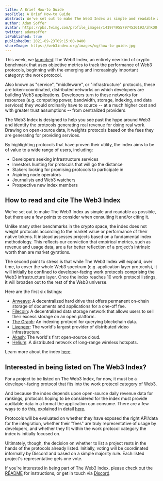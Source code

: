 ```yaml
---
title: A Brief How-to Guide
seoTitle: A Brief How-to Guide
abstract: We've set out to make The Web3 Index as simple and readable as possible, but there are a few points to consider when consulting it and/or citing it.
author: Adam Soffer
avatar: https://pbs.twimg.com/profile_images/1419749557974536193/zhKQU-Fo_400x400.jpg
twitter: adamsoffer
isPublished: true
publishedOn: 2021-09-23T09:15:00-0400
shareImage: https://web3index.org/images/og/how-to-guide.jpg
---
```


This week, we [launched](https://web3index.org/blog/launching-the-web3-index) The Web3 Index, an entirely new kind of crypto benchmark that uses objective metrics to track the performance of Web3 protocols, beginning with the emerging and increasingly important category: the work protocol.

Also known as "service", "middleware", or "infrastructure" protocols, these are token-coordinated, distributed networks on which developers are building Web3 applications. Developers turn to these networks for resources (e.g. computing power, bandwidth, storage, indexing, and data services) they would ordinarily have to source -- at a much higher cost and with greater trust assumptions -- from centralized providers.

The Web3 Index is designed to help you see past the hype around Web3 and identify the protocols generating real revenue for doing real work. Drawing on open-source data, it weights protocols based on the fees they are generating for providing services.

By highlighting protocols that have proven their utility, the index aims to be of value to a wide range of users, including:

- Developers seeking infrastructure services
- Investors hunting for protocols that will go the distance
- Stakers looking for promising protocols to participate in
- Aspiring node operators
- Journalists and Web3 watchers
- Prospective new index members

## How to read and cite The Web3 Index

We've set out to make The Web3 Index as simple and readable as possible, but there are a few points to consider when consulting it and/or citing it.

Unlike many other benchmarks in the crypto space, the index does not weight protocols according to the market value or performance of their native tokens. It instead assesses projects based on a fundamental index methodology. This reflects our conviction that empirical metrics, such as revenue and usage data, are a far better reflection of a project's intrinsic worth than are market gyrations.

The second point to stress is that while The Web3 Index will expand, over time, to cover the whole Web3 spectrum (e.g. application layer protocols), it will initially be confined to developer-facing work protocols comprising the Web3 infrastructure layer. Once the index reaches 10 work protocol listings, it will broaden out to the rest of the Web3 universe.

Here are the first six listings:

- [Arweave](https://www.arweave.org/): A decentralized hard drive that offers permanent on-chain storage of documents and applications for a one-off fee.
- [Filecoin](https://filecoin.io/): A decentralized data storage network that allows users to sell their excess storage on an open platform.
- [The Graph](https://thegraph.com/): An indexing protocol for querying blockchain data.
- [Livepeer](https://livepeer.org/): The world's largest provider of distributed video infrastructure.
- [Akash](https://akash.network/): The world's first open-source cloud.
- [Helium](https://www.helium.com/): A distributed network of long-range wireless hotspots.

Learn more about the index [here](https://web3index.org/).

## Interested in being listed on The Web3 Index?

For a project to be listed on The Web3 Index, for now, it must be a developer-facing protocol that fits into the work protocol category of Web3.

And because the index depends upon open-source daily revenue data for rankings, protocols hoping to be considered for the index must provide auditable data in a format the application can consume. There are a few ways to do this, explained in detail [here](https://github.com/web3index/web3index-org#protocol-integration-instructions).

Protocols will be evaluated on whether they have exposed the right API/data for the integration, whether their "fees" are truly representative of usage by developers, and whether they fit within the work protocol category the index is initially focused on.

Ultimately, though, the decision on whether to list a project rests in the hands of the protocols already listed. Initially, voting will be coordinated informally by Discord and based on a simple majority rule. Each listed project's representative gets one vote.

If you're interested in being part of The Web3 Index, please check out the [README](https://github.com/web3index/web3index-org#readme) for instructions, or get in touch via [Discord](https://discord.com/invite/GsYEGuns9y).
